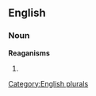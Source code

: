 ==English==

===Noun===
'''Reaganisms'''

# {{plural of|[[Reaganism]]}}

[[Category:English plurals]]
